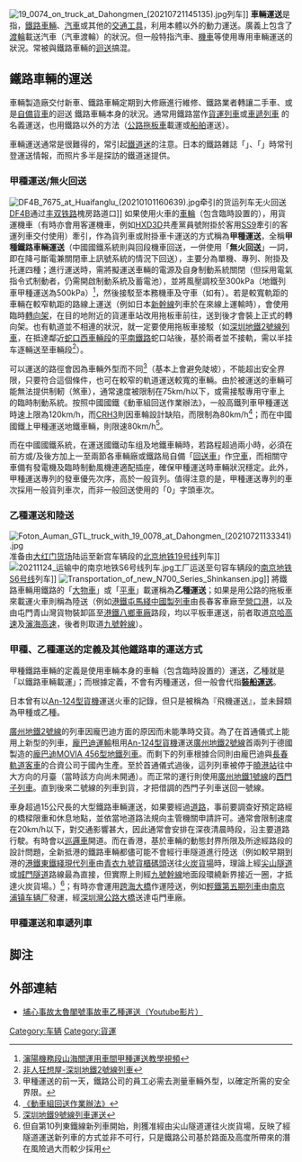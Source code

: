 {{多個問題|
{{roughtranslation|time=2018-09-25T15:00:34+00:00}}
{{globalize|time=2009-08-02T07:08:56+00:00}}
}}
[[File:19_0074_on_truck_at_Dahongmen_(20210721145135).jpg|thumb]]列车]]
'''車輛運送'''是指，[[鐵路車輛|鐵路車輛]]、[[汽車|汽車]]或其他的[[交通工具|交通工具]]，利用本體以外的動力運送。廣義上包含了[[渡輪|渡輪]]載送汽車（汽車渡輪）的狀況。但一般特指汽車、[[機車|機車]]等使用專用車輛運送的狀況。常被與鐵路車輛的[[迴送|迴送]]搞混。

== 鐵路車輛的運送 ==
車輛製造廠交付新車、鐵路車輛定期到大修廠進行維修、鐵路業者轉讓二手車、或是[[自備貨車|自備貨車]]的迴送<!--台灣台鐵：迴送，台灣高鐵：回送-->鐵路車輛本身的狀況。通常用鐵路當作[[貨運列車|貨運列車]]或[[特殊列車|車遞列車]]<!--原文為配給列車，其功用在台灣台鐵稱為車遞-->的名義運送，也用鐵路以外的方法（[[公路|公路]][[拖板車|拖板車]]載運或[[鐵路渡輪|船舶]]運送）。

車輛運送通常是很難得的，常引起[[鐵道迷|鐵道迷]]的注意。日本的鐵路雜誌「{{tsl|ja|鉄道ダイヤ情報|鐵路運轉情報}}」、「{{tsl|ja|とれいん (雑誌)|火車 (雜誌)|火车}}」時常刊登運送情報，而照片多半是探訪的鐵道迷提供。

=== 甲種運送/無火回送 ===
[[File:DF4B_7675_at_Huaifanglu_(20210101160639).jpg|thumb]]牵引的货运列车无火回送[[東風4B型柴油機車|DF4B]]通过[[丰双铁路|丰双铁路]]槐房路道口]]
如果使用火車的[[車輪|車輪]]（包含臨時設置的），用貨運機車（有時亦會用客運機車，例如[[HXD3D|HXD3D]]共產黨員號附掛於客用[[SS9|SS9]]牽引的客運列車交付使用）牽引，作為貨列車或附掛車卡運送的方式稱為'''甲種運送'''，全稱'''甲種鐵路車輛運送'''（中國國鐵系統則與回段機車回送，一併使用「'''無火回送'''」一詞，即在降弓斷電兼關閉車上訊號系統的情況下回送），主要分為單機、專列、附掛及托運四種；進行運送時，需將擬運送車輛的電源及自身制動系統關閉（但採用電氣指令式制動者，仍需開啟制動系統及蓄電池），並將風壓調校至300kPa（地鐵列車甲種運送為500kPa）<ref>[https://www.bilibili.com/video/av17520342 瀋陽機務段山海關運用車間甲種運送教學視頻]</ref>，然後接駁至本務機車及守車（如有）。若是較寬軌距的車輛在較窄軌距的路線上運送（例如日本[[新幹線|新幹線]]列車於在來線上運輸時），會使用臨時[[轉向架|轉向架]]，在目的地附近的貨運車站改用拖板車前往，送到後才會裝上正式的轉向架。也有軌道並不相連的狀況，就一定要使用拖板車接駁（如[[深圳地鐵北車長客A型電動列車|深圳地鐵2號線列車]]，在抵達鄰近[[蛇口西車輛段|蛇口西車輛段]]的[[平南鐵路|平南鐵路]]蛇口站後，基於兩者並不接軌，需以半挂车逐輛送至車輛段<ref>[http://www.trainnets.com/archives/23265 非人狂想屋-深圳地鐵2號線列車]</ref>）。

可以運送的路徑會因為車輛外型而不同<ref>甲種運送的前一天，鐵路公司的員工必需去測量車輛外型，以確定所需的安全界限。</ref>（基本上會避免陡坡），不能超出安全界限，只要符合這個條件，也可在較窄的軌道運送較寬的車輛。由於被運送的車輛可能無法提供制軔（煞車），通常速度被限制在75km/h以下，或需接駁專用守車上的臨時制動系統。按照中國國鐵《動車組回送作業辦法》，一般高鐵列車甲種運送時速上限為120km/h，而[[CRH3|CRH3]]則因車輪設計缺陷，而限制為80km/h<ref>[https://max.book118.com/html/2017/0314/95350802.shtm 《動車組回送作業辦法》]</ref>；而在中國國鐵上甲種運送地鐵車輛，則限速80km/h<ref>[https://www.weibo.com/tv/v/HmYjgvXAt?fid=1034:4354750062235955 深圳地鐵9號線列車運送]</ref>。

而在中國國鐵系統，在運送國鐵动车组及地鐵車輛時，若路程超過兩小時，必須在前方或/及後方加上一至兩節各車輛廠或鐵路局自備「[[中國鐵路TZ客車|回送車]]」作[[守車|守車]]，而相關守車備有發電機及臨時制動風機連適配插座，確保甲種運送時車輛狀況穩定。此外，甲種運送專列的發車優先次序，高於一般貨列。值得注意的是，甲種運送專列的車次採用一般貨列車次，而非一般回送使用的「0」字頭車次。

=== 乙種運送和陸送 ===
[[File:Foton_Auman_GTL_truck_with_19_0078_at_Dahongmen_(20210721133341).jpg|thumb]]准备由[[大红门站_(铁路)|大红门货场]]陆运至新宫车辆段的[[北京地铁19号线|北京地铁19号线]]列车]]
[[File:20211124_运输中的南京地铁S6号线列车.jpg|thumb]]工厂运送至句容车辆段的[[南京地铁S6号线|南京地铁S6号线]]列车]]
[[File:Transportation_of_new_N700_Series_Shinkansen.jpg|thumb]]]]
將鐵路車輛用鐵路的「[[大物車|大物車]]」或「[[平車|平車]]」載運稱為'''乙種運送'''；如果是用公路的拖板車來載運火車則稱為陸送（例如[[港鐵屯馬綫中國製列車|港鐵屯馬綫中國製列車]]由長春客車廠至[[營口港|營口港]]，以及由屯門青山灣貨物裝卸區至[[港鐵八鄉車廠|港鐵八鄉車廠]]路段，均以平板車運送，前者取道[[京哈高速|京哈高速]]及[[瀋海高速|瀋海高速]]，後者則取道[[九號幹線|九號幹線]]）。

=== 甲種、乙種運送的定義及其他鐵路車的運送方式 ===
甲種鐵路車輛的定義是使用車輛本身的車輪（包含臨時設置的）運送，乙種就是「以鐵路車輛載運」；而根據定義，不會有丙種運送，但一般會代指'''[[鐵路渡輪|裝船運送]]'''。

日本曾有以[[An-124|An-124型]][[飛機|貨機]]運送火車的記錄，但只是被稱為『飛機運送』，並未歸類為甲種或乙種。

[[廣州地鐵2號線|廣州地鐵2號線]]的列車因龐巴迪方面的原因而未能準時交貨。為了在首通儀式上能用上新型的列車，[[龐巴迪運輸|龐巴迪運輸]]租用[[安托諾夫安-124運輸機|An-124型貨機]]運送[[廣州地鐵2號線|廣州地鐵2號線]]首兩列于德國製造的[[廣州地鐵長客-龐巴迪Movia_456列車|龐巴迪MOVIA 456型地鐵列車]]。而剩下的列車根據合同則由龐巴迪與[[長春軌道客車|長春軌道客車]]的合資公司于國內生產。至於首通儀式過後，這列列車被停于[[曉港站|曉港站]]往中大方向的月臺（當時該方向尚未開通）。而正常的運行則使用[[廣州地鐵1號線|廣州地鐵1號線]]的[[廣州地鐵一號線列車|西門子列車]]。直到後來二號線的列車到貨，才把借調的西門子列車送回一號線。

車身超過15公尺長的大型鐵路車輛運送，如果要經過[[道路|道路]]，事前要調查好預定路經的橋樑限重和休息地點，並依當地道路法規向主管機關申請許可。通常會限制速度在20km/h以下，對交通影響甚大，因此通常會安排在深夜清晨時段，沿主要道路行駛。有時會以[[巡邏車|巡邏車]]開道。而在香港，基於車輛的動態封界所限及所途經路段的設計問題，全新抵港的鐵路車輛都儘可能不會經行車隧道進行陸送（例如較早期到港的[[港鐵東鐵綫現代列車|港鐵東鐵綫現代列車]]由[[葵青貨櫃碼頭|青衣九號貨櫃碼頭]]送往[[火炭貨場|火炭貨場]]時，理論上經[[尖山隧道及沙田嶺隧道|尖山隧道]]或[[城門隧道|城門隧道]]路線最為直接，但實際上則經[[九號幹線|九號幹線]]地面段環繞新界接近一圈，才抵達火炭貨場。）<ref>但自第10列東鐵線新列車開始，則獲准經由尖山隧道運往火炭貨場，反映了經隧道運送新列車的方式並非不可行，只是鐵路公司基於路面及高度所帶來的潛在風險過大而較少採用</ref>；有時亦會運用[[跨海大橋|跨海大橋]]作運陸送，例如[[輕鐵第五期列車|輕鐵第五期列車]]由[[南京浦镇车辆厂|南京浦镇车辆厂]]發運，經[[深圳灣公路大橋|深圳灣公路大橋]]送達屯門車廠。

=== 甲種運送和車遞列車 ===

== 脚注 ==
<references/>

== 外部連結 ==
*[http://www.youtube.com/watch?v=RMV7HmcbwvY 埔心事故太魯閣號事故車乙種運送（Youtube影片）]

{{DEFAULTSORT:C}}
[[Category:车辆|Category:车辆]]
[[Category:貨運|Category:貨運]]